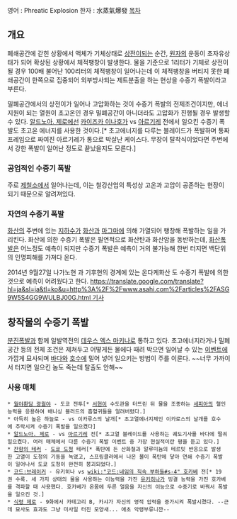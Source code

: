영어 : Phreatic Explosion
한자 : 水蒸氣爆發
[[목차]]

== 개요 ==
폐쇄공간에 갇힌 상황에서 액체가 기체상태로 [[상전이]]되는 순간, [[원자]]의 운동이 초자유상태가 되어 확상된 상황에서 체적팽창이 발생한다. 물을 기준으로 1리터가 기체로 상전이 될 경우 100배 불어난 100리터의 체적팽창이 일어나는데 이 체적팽창을 버티지 못한 폐쇄공간이 한쪽으로 집중되어 외부방사되는 제트분출을 하는 현상을 수증기 폭발이라고 부른다.

밀폐공간에서의 상전이가 일어나 고압화하는 것이 수증기 폭발의 전제조건이지만, 에너지원이 되는 열원이 초고온인 경우 밀폐공간이 아니더라도 고압화가 진행될 경우 발생할 수 있다. [[알드노아. 제로]]에선 [[카이즈카 이나호]]가 vs [[아르기레]] 전에서 일으킨 수증기 폭발도 초고온 에너지를 사용한 것이다.[* 초고에너지를 다루는 블레이드가 폭발하며 통짜 프레임으로 짜여진 아르기레가 통으로 박살난 케이스다. 무장이 탈착식이었다면 주변에서 강한 폭발이 일어난 정도로 끝났을지도 모른다.]

=== 공업적인 수증기 폭발 ===
주로 [[제철소]]에서 일어나는데, 이는 철강산업의 특성상 고온과 고압이 공존하는 현장이 되기 때문으로 알려져있다.

=== 자연의 수증기 폭발 ===
[[화산]]의 주변에 있는 [[지하수]]가 [[화산]]과 [[마그마]]에 의해 가열되어 팽창해 폭발하는 일을 가리킨다. 화산에 의한 수증기 폭발은 필연적으로 화산탄과 화산암을 동반하는데, [[화산]]폭발은 어느정도 예측이 되지만 수증기 폭발은 예측이 거의 불가능해 한번 터지면 백단위의 인명피해를 가져다 온다.

2014년 9월27일 나가노현 과 기후현의 경계에 있는 온다케화산 도 수증기 폭발에 의한것으로 예측이 어려웠다고 한다. [[https://translate.google.com/translate?hl=ja&sl=ja&tl=ko&u=http%3A%2F%2Fwww.asahi.com%2Farticles%2FASG9W5S4GG9WULBJ00G.html 기사]]

== 창작물의 수증기 폭발 ==
[[분진폭발]]과 함께 일발역전의 [[데우스 엑스 마키나]]로 통하고 있다. 초고에너지라거나 밀폐공간 등의 전제 조건은 제쳐두고 어떻게든 물에다 때려 박으면 일어날 수 있는 [[이벤트]]에 가깝게 묘사되며 [[바다]]와 [[호수]]에 밀어 넣어 일으키는 방법이 주를 이룬다. ~~너무 가까이서 터지면 일으킨 놈도 죽는데 탈출도 안해~~

=== 사용 매체 ===
 * [[월야환담 광월야]] - 도쿄 전투[* [[서현]]이 수도관을 터뜨린 뒤 물을 조종하는 [[세피아]]의 혈인능력을 응용하여 배니싱 블러드의 흡혈귀들을 얼려버렸다.]
 * 아득히 높은 하늘로 - vs 이카루스의 날개[* 초고열에너지체인 이카로스의 날개를 호수에 추락시켜 수증기 폭발을 일으켰다]
 * [[알드노아. 제로]] - vs [[아르기레]] 전[* 초고열 블레이드를 사용하는 궤도기사를 바다에 떨궈일으켰다. 여러 매체에서 다룬 수증기 폭발 이벤트 중 가장 현실적이란 평을 듣고 있다.]
 * [[잔향의 테러]] - [[도쿄 도청]] 테러[* 폭탄에 든 산화철과 알루미늄의 테르밋 반응으로 발생한 고열이 도청의 기둥을 녹였고, 스프링클러에서 나온 물이 폭탄에 닿아 연쇄 수증기 폭발이 일어나서 도쿄 도청이 완전히 붕괴되었다.]
 * [[코드:브레이커]] - 유키히나 vs [[wiki:"코드:네임의 직속 부하들#s-4" 호카베]] 전[* 19권 수록. 세 가지 상태의 물을 사용하는 이능력을 가진 [[유키히나]]가 빙결 능력을 가진 호카베를 격파할 때 사용했다. 호카베가 온몸에 두른 얼음을 자신의 이능으로 수증기로 바꿔서 폭발을 일으킨 것.]
 * [[식령 제로]] - 9화에서 카테고리 B, 카샤가 자신의 영적 압력을 증가시켜 폭발시켰다. --근데 묘사도 효과도 그냥 미사일 터진 모양새... 애초 악령부류니깐--
